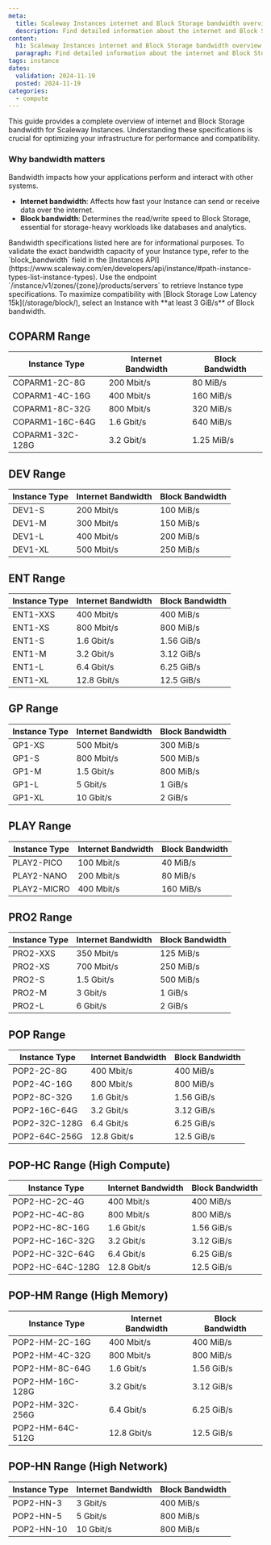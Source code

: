 ```yaml
---
meta:
  title: Scaleway Instances internet and Block Storage bandwidth overview
  description: Find detailed information about the internet and Block Storage bandwidth for each Instance type at Scaleway.
content:
  h1: Scaleway Instances internet and Block Storage bandwidth overview
  paragraph: Find detailed information about the internet and Block Storage bandwidth for each Instance type at Scaleway.
tags: instance
dates:
  validation: 2024-11-19
  posted: 2024-11-19
categories:
  - compute
---
```


This guide provides a complete overview of internet and Block Storage bandwidth for Scaleway Instances.
Understanding these specifications is crucial for optimizing your infrastructure for performance and compatibility.

### Why bandwidth matters

Bandwidth impacts how your applications perform and interact with other systems.
- **Internet bandwidth**: Affects how fast your Instance can send or receive data over the internet.
- **Block bandwidth**: Determines the read/write speed to Block Storage, essential for storage-heavy workloads like databases and analytics.

<Message type="important">
  Bandwidth specifications listed here are for informational purposes. To validate the exact bandwidth capacity of your Instance type, refer to the `block_bandwidth` field in the [Instances API](https://www.scaleway.com/en/developers/api/instance/#path-instance-types-list-instance-types). Use the endpoint `/instance/v1/zones/{zone}/products/servers` to retrieve Instance type specifications.
</Message>

<Message type="tip">
  To maximize compatibility with [Block Storage Low Latency 15k](/storage/block/), select an Instance with **at least 3 GiB/s** of Block bandwidth.
</Message>

## COPARM Range

|   Instance Type      |   Internet Bandwidth   |   Block Bandwidth   |
|-----------------------|-------------------------|---------------------|
| COPARM1-2C-8G         | 200 Mbit/s           | 80 MiB/s            |
| COPARM1-4C-16G        | 400 Mbit/s           | 160 MiB/s           |
| COPARM1-8C-32G        | 800 Mbit/s           | 320 MiB/s           |
| COPARM1-16C-64G       | 1.6 Gbit/s            | 640 MiB/s          |
| COPARM1-32C-128G      | 3.2 Gbit/s            | 1.25 MiB/s         |

## DEV Range

|   Instance Type      |   Internet Bandwidth   |   Block Bandwidth   |
|-----------------------|-------------------------|---------------------|
| DEV1-S                | 200 Mbit/s          | 100 MiB/s       |
| DEV1-M                | 300 Mbit/s          | 150 MiB/s       |
| DEV1-L                | 400 Mbit/s          | 200 MiB/s       |
| DEV1-XL               | 500 Mbit/s          | 250 MiB/s       |

## ENT Range

|   Instance Type      |   Internet Bandwidth   |   Block Bandwidth   |
|-----------------------|-------------------------|---------------------|
| ENT1-XXS              | 400 Mbit/s              | 400 MiB/s         |
| ENT1-XS               | 800 Mbit/s              | 800 MiB/s         |
| ENT1-S                | 1.6 Gbit/s             | 1.56 GiB/s         |
| ENT1-M                | 3.2 Gbit/s             | 3.12 GiB/s         |
| ENT1-L                | 6.4 Gbit/s             | 6.25 GiB/s         |
| ENT1-XL               | 12.8 Gbit/s            | 12.5 GiB/s         |

## GP Range

|   Instance Type      |   Internet Bandwidth   |   Block Bandwidth   |
|-----------------------|-------------------------|---------------------|
| GP1-XS                | 500 Mbit/s           | 300 MiB/s       |
| GP1-S                 | 800 Mbit/s           | 500 MiB/s       |
| GP1-M                 | 1.5 Gbit/s           | 800 MiB/s       |
| GP1-L                 | 5 Gbit/s             | 1 GiB/s         |
| GP1-XL                | 10 Gbit/s            | 2 GiB/s         |

## PLAY Range

|   Instance Type      |   Internet Bandwidth   |   Block Bandwidth   |
|-----------------------|-------------------------|---------------------|
| PLAY2-PICO            | 100 Mbit/s          | 40 MiB/s        |
| PLAY2-NANO            | 200 Mbit/s          | 80 MiB/s        |
| PLAY2-MICRO           | 400 Mbit/s          | 160 MiB/s       |

## PRO2 Range

|   Instance Type      |   Internet Bandwidth   |   Block Bandwidth   |
|-----------------------|-------------------------|---------------------|
| PRO2-XXS              | 350 Mbit/s             | 125 MiB/s          |
| PRO2-XS               | 700 Mbit/s             | 250 MiB/s          |
| PRO2-S                | 1.5 Gbit/s             | 500 MiB/s          |
| PRO2-M                | 3 Gbit/s               | 1 GiB/s            |
| PRO2-L                | 6 Gbit/s               | 2 GiB/s            |

## POP Range

|   Instance Type      |   Internet Bandwidth   |   Block Bandwidth   |
|-----------------------|-------------------------|---------------------|
| POP2-2C-8G           | 400 Mbit/s            | 400 MiB/s          |
| POP2-4C-16G          | 800 Mbit/s            | 800 MiB/s          |
| POP2-8C-32G          | 1.6 Gbit/s            | 1.56 GiB/s         |
| POP2-16C-64G         | 3.2 Gbit/s            | 3.12 GiB/s         |
| POP2-32C-128G        | 6.4 Gbit/s            | 6.25 GiB/s         |
| POP2-64C-256G        | 12.8 Gbit/s           | 12.5 GiB/s         |

## POP-HC Range (High Compute)

|   Instance Type      |   Internet Bandwidth   |   Block Bandwidth   |
|-----------------------|-------------------------|---------------------|
| POP2-HC-2C-4G        | 400 Mbit/s             | 400 MiB/s       |
| POP2-HC-4C-8G        | 800 Mbit/s             | 800 MiB/s       |
| POP2-HC-8C-16G       | 1.6 Gbit/s             | 1.56 GiB/s         |
| POP2-HC-16C-32G      | 3.2 Gbit/s             | 3.12 GiB/s         |
| POP2-HC-32C-64G      | 6.4 Gbit/s             | 6.25 GiB/s         |
| POP2-HC-64C-128G     | 12.8 Gbit/s            | 12.5 GiB/s         |

## POP-HM Range (High Memory)

|   Instance Type      |   Internet Bandwidth   |   Block Bandwidth   |
|-----------------------|-------------------------|---------------------|
| POP2-HM-2C-16G       | 400 Mbit/s            | 400 MiB/s       |
| POP2-HM-4C-32G       | 800 Mbit/s            | 800 MiB/s       |
| POP2-HM-8C-64G       | 1.6 Gbit/s            | 1.56 GiB/s         |
| POP2-HM-16C-128G     | 3.2 Gbit/s            | 3.12 GiB/s         |
| POP2-HM-32C-256G     | 6.4 Gbit/s            | 6.25 GiB/s         |
| POP2-HM-64C-512G     | 12.8 Gbit/s           | 12.5 GiB/s         |

## POP-HN Range (High Network)

|   Instance Type      |   Internet Bandwidth   |   Block Bandwidth   |
|-----------------------|-------------------------|---------------------|
| POP2-HN-3            | 3  Gbit/s              | 400 MiB/s          |
| POP2-HN-5            | 5  Gbit/s              | 800 MiB/s          |
| POP2-HN-10           | 10 Gbit/s              | 800 MiB/s          |
